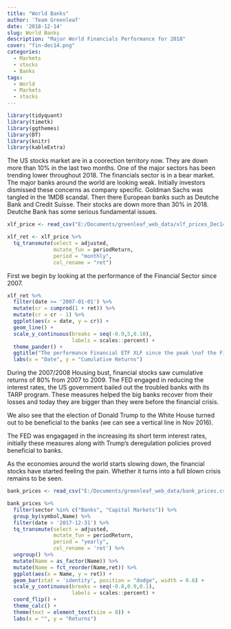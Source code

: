 ```yaml
---
title: "World Banks"
author: 'Team Greenleaf'
date: '2018-12-14'
slug: World Banks
description: "Major World Financials Performance for 2018"
cover: "fin-dec14.png"
categories:
  - Markets
  - stocks
  - Banks
tags:
  - World
  - Markets
  - stocks
---
```


```r

library(tidyquant)
library(timetk)
library(ggthemes)
library(DT)
library(knitr)
library(kableExtra)

```

The US stocks market are in a coorection territory now. They are down more than 10% in the last two months. One of the major sectors has been trending lower throughout 2018. The financials sector is in a bear market. The major banks around the world are looking weak. Initially investors dismissed these concerns as company specific. Goldman Sachs was tangled in the 1MDB scandal. Then there European banks such as Deutche Bank and Credit Suisse. Their stocks are down more than 30% in 2018. Deutche Bank has some serious fundamental issues. 


```r

xlf_price <- read_csv("E:/Documents/greenleaf_web_data/xlf_prices_Dec142018.csv")

xlf_ret <- xlf_price %>%
  tq_transmute(select = adjusted,
               mutate_fun = periodReturn,
               period = "monthly",
               col_rename = "ret")

```

First we begin by looking at the performance of the Financial Sector since 2007.

```r

xlf_ret %>%
  filter(date >= '2007-01-01') %>%
  mutate(cr = cumprod(1 + ret)) %>%
  mutate(cr = cr - 1) %>%
  ggplot(aes(x = date, y = cr)) +
  geom_line() +
  scale_y_continuous(breaks = seq(-0.9,5,0.10),
                     labels = scales::percent) +
  theme_pander() +
  ggtitle("The performance Financial ETF XLF since the peak \nof the Financial Crisis") +
  labs(x = "Date", y = "Cumulative Returns")

```


During the 2007/2008 Housing bust, financial stocks saw cumulative returns of 80% from 2007 to 2009. The FED engaged in reducing the interest rates, the US government bailed out the troubled banks with its TARP program. These measures helped the big banks recover from their losses and today they are bigger than they were before the financial crisis.

We also see that the election of Donald Trump to the White House turned out to be beneficial to the banks (we can see a vertical line in Nov 2016). 

The FED was engagaged in the increasing its short term interest rates, initially these measures along with Trump's deregulation policies proved beneficial to banks.

As the economies around the world starts slowing down, the financial stocks have started feeling the pain. Whether it turns into a full blown crisis remains to be seen.


```r

bank_prices <- read_csv("E:/Documents/greenleaf_web_data/bank_prices.csv")

```

```r

bank_prices %>%
  filter(sector %in% c("Banks", "Capital Markets")) %>%
  group_by(symbol,Name) %>%
  filter(date > '2017-12-31') %>%
  tq_transmute(select = adjusted,
               mutate_fun = periodReturn,
               period = "yearly",
               col_rename = 'ret') %>%
  ungroup() %>%
  mutate(Name = as_factor(Name)) %>%
  mutate(Name = fct_reorder(Name,ret)) %>%
  ggplot(aes(x = Name, y = ret)) +
  geom_bar(stat = 'identity', position = "dodge", width = 0.6) +
  scale_y_continuous(breaks = seq(-0.8,0.9,0.1),
                     labels = scales::percent) +
  coord_flip() +
  theme_calc() +
  theme(text = element_text(size = 8)) +
  labs(x = "", y = "Returns")

```

